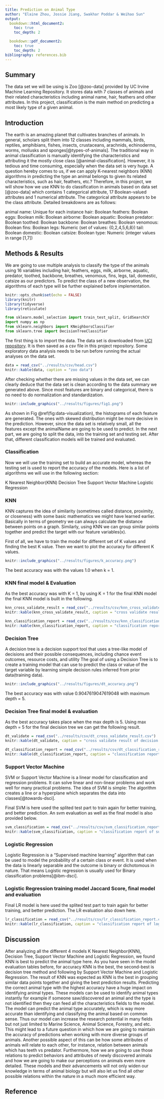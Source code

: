```yaml
---
title: Prediction on Animal Type
author: "Elaine Zhou, Jossie Jiang, Swakhar Poddar & Weihao Sun"
output:
  bookdown::html_document2:
    toc: true
    toc_depth: 2

  bookdown::pdf_document2:
    toc: true
    toc_depth: 2
bibliography: references.bib 
---
```


## Summary

The data set we will be using is Zoo [@zoo-data] provided by UC Irvine Machine Learning Repository. It stores data with 7 classes of animals and their related characteristics including animal name, hair, feathers and other attributes. In this project, classification is the main method on predicting a most likely type of a given animal.

## Introduction

The earth is an amazing planet that cultivates branches of animals. In general, scholars split them into 12 classes including mammals, birds, reptiles, amphibians, fishes, insects, crustaceans, arachnids, echinoderms, worms, mollusks and sponges[@types-of-animals]. The traditional way in animal classification is manually identifying the characteristics and attributing it the mostly close class [@animal-classification]. However, it is tedious and time consuming, especially when the data set is very huge. A question hereby comes to us, if we can apply K-nearest neighbors (KNN) algorithms in predicting the type an animal belongs to given its related characteristics, such as hair, feathers, etc.? Therefore, in this project, we will show how we use KNN to do classification in animals based on data set [@zoo-data] which contains 1 categorical attribute, 17 Boolean-valued attributes and 1 numerical attribute. The categorical attribute appears to be the class attribute. Detailed breakdowns are as follows:

animal name: Unique for each instance
hair: Boolean
feathers: Boolean
eggs: Boolean
milk: Boolean
airborne: Boolean
aquatic: Boolean
predator: Boolean
toothed: Boolean
backbone: Boolean
breathes: Boolean
venomous: Boolean
fins: Boolean
legs: Numeric (set of values: {0,2,4,5,6,8})
tail: Boolean
domestic: Boolean
catsize: Boolean
type: Numeric (integer values in range [1,7])

## Methods & Results

We are going to use multiple analysis to classify the type of the animals using 16 variables including hair, feathers, eggs, milk, airborne, aquatic, predator, toothed, backbone, breathes, venomous, fins, legs, tail, domestic, catsize as our predictors. To predict the class of a new observation, the algorithms of each type will be further explained before implementation.

```r
knitr::opts_chunk$set(echo = FALSE)
library(knitr)
library(tidyverse)
library(reticulate)
```

```python
from sklearn.model_selection import train_test_split, GridSearchCV
import numpy as np
from sklearn.neighbors import KNeighborsClassifier
from sklearn.tree import DecisionTreeClassifier
```


The first thing is to import the data. The data set is downloaded from [UCI repository]("https://archive-beta.ics.uci.edu/ml/datasets/zoo"). It is then saved as a csv file in this project repository. Some exploratory data analysis needs to be run before running the actual analyses on the data set.

```r
data = read_csv("../results/csv/head.csv")
knitr::kable(data, caption = "zoo data")
```

After checking whether there are missing values in the data set, we can clearly deduce that the data set is clean according to the data summary we generated above. Since most features are binary and categorical, there is no need to do normalization and standardization.

```r
knitr::include_graphics("../results/figures/fig1.png")
```

As shown in Fig \@ref(fig:data-visualization), the histograms of each feature are generated. The ones with skewed distribution might be more decisive in the prediction. However, since the data set is relatively small, all the features except the animalName are going to be used to predict. In the next part, we are going to split the data, into the training set and testing set. After that, different classification models will be trained and evaluated.

### Classification
Now we will use the training set to build an accurate model, whereas the testing set is used to report the accuracy of the models. Here is a list of algorithms we will use in the following section:

K Nearest Neighbor(KNN) 
Decision Tree 
Support Vector Machine 
Logistic Regression


### KNN
KNN captures the idea of similarity (sometimes called distance, proximity, or closeness) with some basic mathematics we might have learned earlier. Basically in terms of geometry we can always calculate the distance between points on a graph. Similarly, using KNN we can group similar points together and predict the target with our feature variables(x).

First of all, we have to train the model for different set of K values and finding the best K value.
Then we want to plot the accuracy for different K values.

```r
knitr::include_graphics("../results/figures/k_accuracy.png")
```
The best accuracy was with the values 1.0 when k = 1.



### KNN final model & Evaluation
As the best accuracy was with K = 1, by using K = 1 for the final KNN model the final KNN model is built in the following.

```r
knn_cross_validate_result = read_csv("../results/csv/knn_cross_validate_result.csv")
knitr::kable(knn_cross_validate_result, caption = "cross validate result of knn")
```

```r
knn_classification_report = read_csv("../results/csv/knn_classification_report.csv")
knitr::kable(knn_classification_report, caption = "classification report of knn")
```

### Decision Tree

A decision tree is a decision support tool that uses a tree-like model of decisions and their possible consequences, including chance event outcomes, resource costs, and utility The goal of using a Decision Tree is to create a training model that can use to predict the class or value of the target variable by learning simple decision rules inferred from prior data(training data).


```r
knitr::include_graphics("../results/figures/dt_accuracy.png")
```
The best accuracy was with value 0.9047619047619048 with maximum depth = 5.

### Decision Tree final model & evaluation
As the best accuracy takes place when the max depth is 5. Using max depth = 5 for the final decision tree we can get the following result.

```r
dt_validate = read_csv("../results/csv/dt_cross_validate_result.csv")
knitr::kable(dt_validate, caption = "cross validate result of decision tree")
```

```r
dt_classification_report = read_csv("../results/csv/dt_classification_report.csv")
knitr::kable(dt_classification_report, caption = "classification report of decision tree")
```

### Support Vector Machine

SVM or Support Vector Machine is a linear model for classification and regression problems. It can solve linear and non-linear problems and work well for many practical problems. The idea of SVM is simple: The algorithm creates a line or a hyperplane which separates the data into classes[@towards-dsci].

Final SVM is here used the splited test part to train again for better training, and better prediction. An svm evaluation as well as the final model is also provided below.

```r
svm_classification = read_csv("../results/csv/svm_classification_report.csv")
knitr::kable(svm_classification, caption = "classification report of support vector machine")
```

### Logistic Regression
Logistic Regression is a "Supervised machine learning" algorithm that can be used to model the probability of a certain class or event. It is used when the data is linearly separable and the outcome is binary or dichotomous in nature. That means Logistic regression is usually used for Binary classification problems[@ibm-dsci].

### Logistic Regression training model Jaccard Score, final model and evaluation
Final LR model is here used the splited test part to train again for better training, and better prediction. The LR evaluation also down here.

```r
lr_classification = read_csv("../results/csv/lr_classification_report.csv")
knitr::kable(lr_classification, caption = "classification report of logistic regression")
```
## Discussion

After analyzing all the different 4 models K Nearest Neighbor(KNN), Decision Tree, Support Vector Machine and Logistic Regression, we found KNN is best to predict the animal type here. As you have seen in the model evaluation tables before, for accuracy KNN is the best, the second-best is decision tree method and following by Support Vector Machine and Logistic Regression. The result of KNN was expected as KNN is the best in grouping similar data points together and giving the best prediction results. Predicting the correct animal type with the highest accuracy have a huge impact on identifying animal types. These models can be used to identify animal types instantly for example if someone saw/discovered an animal and the type is not identified then they can feed all the characteristics fields to the model. The model can predict the animal type accurately, which is way more accurate than identifying and classifying the animal based on common sense. Thus our model can increase the research potential in many fields but not just limited to Marine Science, Animal Science, Forestry, and etc. This might lead to a future question in which how we are going to maintain the accuracy of predictions when working with more diverse groups of animals. Another possible aspect of this can be how some attributes of animals will relate to each other, for instance, relation between animals which has teeth vs predator. Furthermore, how we are going to use those relations to predict behaviors and attributes of newly discovered animals and how we are going to make our perceptions on animals even more detailed. These models and their advancements will not only widen our knowledge in terms of animal biology but will also let us find all other possible relations within the nature in a much more efficient way.

## Reference